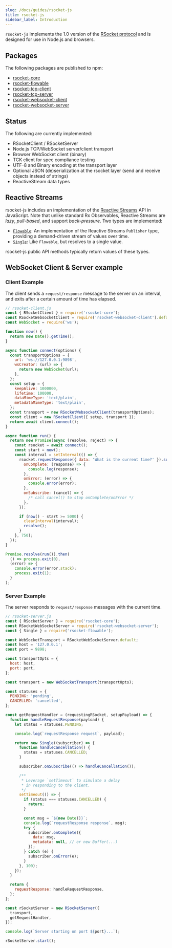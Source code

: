 ```yaml
---
slug: /docs/guides/rsocket-js
title: rsocket-js
sidebar_label: Introduction
---
```


`rsocket-js` implements the 1.0 version of the [RSocket protocol](./protocol)
and is designed for use in Node.js and browsers.

## Packages

The following packages are published to npm:

- [rsocket-core](https://www.npmjs.com/package/rsocket-core)
- [rsocket-flowable](https://www.npmjs.com/package/rsocket-flowable)
- [rsocket-tcp-client](https://www.npmjs.com/package/rsocket-tcp-client)
- [rsocket-tcp-server](https://www.npmjs.com/package/rsocket-tcp-server)
- [rsocket-websocket-client](https://www.npmjs.com/package/rsocket-websocket-client)
- [rsocket-websocket-server](https://www.npmjs.com/package/rsocket-websocket-server)

## Status

The following are currently implemented:

- RSocketClient / RSocketServer
- Node.js TCP/WebSocket server/client transport
- Browser WebSocket client (binary)
- TCK client for spec compliance testing
- UTF-8 and Binary encoding at the transport layer
- Optional JSON (de)serialization at the rsocket layer (send and receive objects instead of strings)
- ReactiveStream data types

## Reactive Streams

rsocket-js includes an implementation of the [Reactive Streams](http://www.reactive-streams.org/)
API in JavaScript. Note that unlike standard Rx Observables, Reactive Streams are
_lazy_, _pull-based_, and support _back-pressure_. Two types are implemented:

- [`Flowable`](./rsocket-js/rsocket-flowable/flowable): An implementation of the Reactive Streams `Publisher` type,
  providing a demand-driven stream of values over time.
- [`Single`](./rsocket-js/rsocket-flowable/single): Like `Flowable`, but resolves to a single value.

rsocket-js public API methods typically return values of these types.

## WebSocket Client & Server example

### Client Example

The client sends a `request/response` message to the server on an interval, and exits after a certain amount of time has elapsed.

```js
// rsocket-client.js
const { RSocketClient } = require('rsocket-core');
const RSocketWebsocketClient = require('rsocket-websocket-client').default;
const WebSocket = require('ws');

function now() {
  return new Date().getTime();
}

async function connect(options) {
  const transportOptions = {
    url: 'ws://127.0.0.1:9898',
    wsCreator: (url) => {
      return new WebSocket(url);
    },
  };
  const setup = {
    keepAlive: 1000000,
    lifetime: 100000,
    dataMimeType: 'text/plain',
    metadataMimeType: 'text/plain',
  };
  const transport = new RSocketWebsocketClient(transportOptions);
  const client = new RSocketClient({ setup, transport });
  return await client.connect();
}

async function run() {
  return new Promise(async (resolve, reject) => {
    const rsocket = await connect();
    const start = now();
    const interval = setInterval(() => {
      rsocket.requestResponse({ data: 'What is the current time?' }).subscribe({
        onComplete: (response) => {
          console.log(response);
        },
        onError: (error) => {
          console.error(error);
        },
        onSubscribe: (cancel) => {
          /* call cancel() to stop onComplete/onError */
        },
      });

      if (now() - start >= 5000) {
        clearInterval(interval);
        resolve();
      }
    }, 750);
  });
}

Promise.resolve(run()).then(
  () => process.exit(0),
  (error) => {
    console.error(error.stack);
    process.exit(1);
  }
);
```

### Server Example

The server responds to `request/response` messages with the current time.

```js
// rsocket-server.js
const { RSocketServer } = require('rsocket-core');
const RSocketWebSocketServer = require('rsocket-websocket-server');
const { Single } = require('rsocket-flowable');

const WebSocketTransport = RSocketWebSocketServer.default;
const host = '127.0.0.1';
const port = 9898;

const transportOpts = {
  host: host,
  port: port,
};

const transport = new WebSocketTransport(transportOpts);

const statuses = {
  PENDING: 'pending',
  CANCELLED: 'cancelled',
};

const getRequestHandler = (requestingRSocket, setupPayload) => {
  function handleRequestResponse(payload) {
    let status = statuses.PENDING;

    console.log(`requestResponse request`, payload);

    return new Single((subscriber) => {
      function handleCancellation() {
        status = statuses.CANCELLED;
      }

      subscriber.onSubscribe(() => handleCancellation());

      /**
       * Leverage `setTimeout` to simulate a delay
       * in responding to the client.
       */
      setTimeout(() => {
        if (status === statuses.CANCELLED) {
          return;
        }

        const msg = `${new Date()}`;
        console.log(`requestResponse response`, msg);
        try {
          subscriber.onComplete({
            data: msg,
            metadata: null, // or new Buffer(...)
          });
        } catch (e) {
          subscriber.onError(e);
        }
      }, 100);
    });
  }

  return {
    requestResponse: handleRequestResponse,
  };
};

const rSocketServer = new RSocketServer({
  transport,
  getRequestHandler,
});

console.log(`Server starting on port ${port}...`);

rSocketServer.start();
```
